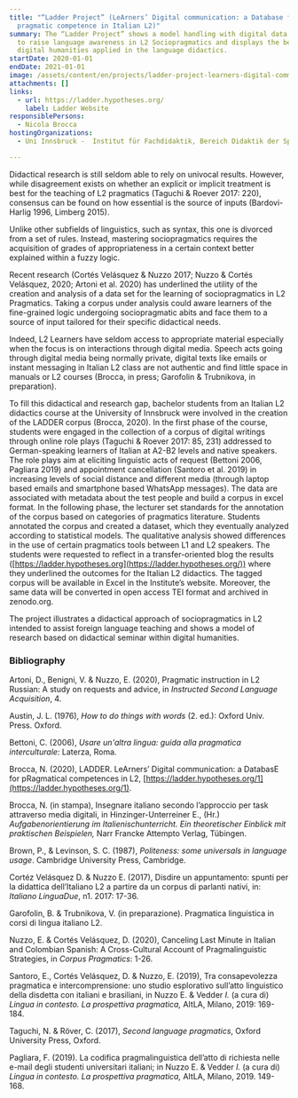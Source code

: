```yaml
---
title: "“Ladder Project” (LeArners’ Digital communication: a Database for
  pragmatic competence in Italian L2)"
summary: The “Ladder Project” shows a model handling with digital data intended
  to raise language awareness in L2 Sociopragmatics and displays the benefits of
  digital humanities applied in the language didactics.
startDate: 2020-01-01
endDate: 2021-01-01
image: /assets/content/en/projects/ladder-project-learners-digital-communication-database-pragmatic-competence-italian-l2/ladder-632939_12801.jpg
attachments: []
links:
  - url: https://ladder.hypotheses.org/
    label: Ladder Website
responsiblePersons:
  - Nicola Brocca
hostingOrganizations:
  - Uni Innsbruck -  Institut für Fachdidaktik, Bereich Didaktik der Sprachen

---
```

Didactical research is still seldom able to rely on univocal results. However, while disagreement exists on whether an explicit or implicit treatment is best for the teaching of L2 pragmatics (Taguchi & Roever 2017: 220), consensus can be found on how essential is the source of inputs (Bardovi-Harlig 1996, Limberg 2015).

Unlike other subfields of linguistics, such as syntax, this one is divorced from a set of rules. Instead, mastering sociopragmatics requires the acquisition of grades of appropriateness in a certain context better explained within a fuzzy logic.

Recent research (Cortés Velásquez & Nuzzo 2017; Nuzzo & Cortés Velásquez, 2020; Artoni et al. 2020) has underlined the utility of the creation and analysis of a data set for the learning of sociopragmatics in L2 Pragmatics. Taking a corpus under analysis could aware learners of the fine-grained logic undergoing sociopragmatic abits and face them to a source of input tailored for their specific didactical needs.

Indeed, L2 Learners have seldom access to appropriate material especially when the focus is on interactions through digital media. Speech acts going through digital media being normally private, digital texts like emails or instant messaging in Italian L2 class are not authentic and find little space in manuals or L2 courses (Brocca, in press; Garofolin & Trubnikova, in preparation).

To fill this didactical and research gap, bachelor students from an Italian L2 didactics course at the University of Innsbruck were involved in the creation of the LADDER corpus (Brocca, 2020). In the first phase of the course, students were engaged in the collection of a corpus of digital writings through online role plays (Taguchi & Roever 2017: 85, 231) addressed to German-speaking learners of Italian at A2-B2 levels and native speakers. The role plays aim at eliciting linguistic acts of request (Bettoni 2006, Pagliara 2019) and appointment cancellation (Santoro et al. 2019) in increasing levels of social distance and different media (through laptop based emails and smartphone based WhatsApp messages). The data are associated with metadata about the test people and build a corpus in excel format. In the following phase, the lecturer set standards for the annotation of the corpus based on categories of pragmatics literature. Students annotated the corpus and created a dataset, which they eventually analyzed according to statistical models. The qualitative analysis showed differences in the use of certain pragmatics tools between L1 and L2 speakers. The students were requested to reflect in a transfer-oriented blog the results ([https://ladder.hypotheses.org](https://ladder.hypotheses.org/)) where they underlined the outcomes for the Italian L2 didactics. The tagged corpus will be available in Excel in the Institute’s website. Moreover, the same data will be converted in open access TEI format and archived in zenodo.org.

The project illustrates a didactical approach of sociopragmatics in L2 intended to assist foreign language teaching and shows a model of research based on didactical seminar within digital humanities.

### **Bibliography**

Artoni, D., Benigni, V. & Nuzzo, E. (2020), Pragmatic instruction in L2 Russian: A study on requests and advice, in _Instructed Second Language Acquisition_, 4.

Austin, J. L. (1976), _How to do things with words_ (2. ed.): Oxford Univ. Press. Oxford.

Bettoni, C. (2006), _Usare un'altra lingua: guida alla pragmatica interculturale_: Laterza, Roma.

Brocca, N. (2020), LADDER. LeArners’ Digital communication: a DatabasE for pRagmatical competences in L2, [https://ladder.hypotheses.org/1](https://ladder.hypotheses.org/1).

Brocca, N. (in stampa), Insegnare italiano secondo l’approccio per task attraverso media digitali, in Hinzinger-Unterreiner E., (Hr.) _Aufgabenorientierung im Italienischunterricht._ _Ein theoretischer Einblick mit praktischen Beispielen,_ Narr Francke Attempto Verlag, Tübingen.

Brown, P., & Levinson, S. C. (1987), _Politeness: some universals in language usage_. Cambridge University Press, Cambridge.

Cortéz Velásquez D. & Nuzzo E. (2017), Disdire un appuntamento: spunti per la didattica dell’Italiano L2 a partire da un corpus di parlanti nativi, in: _Italiano LinguaDue_, n1. 2017: 17-36.

Garofolin, B. & Trubnikova, V. (in preparazione). Pragmatica linguistica in corsi di lingua italiano L2.

Nuzzo, E. & Cortés Velásquez, D. (2020), Canceling Last Minute in Italian and Colombian Spanish: A Cross-Cultural Account of Pragmalinguistic Strategies, in _Corpus Pragmatics_: 1-26.

Santoro, E., Cortés Velásquez, D. & Nuzzo, E. (2019), Tra consapevolezza pragmatica e intercomprensione: uno studio esplorativo sull’atto linguistico della disdetta con italiani e brasiliani, in Nuzzo E. & Vedder _I._ (a cura di) _Lingua in contesto. La prospettiva pragmatica,_ AItLA, Milano, 2019: 169-184.

Taguchi, N. & Röver, C. (2017), _Second language pragmatics_, Oxford University Press, Oxford.

Pagliara, F. (2019). La codifica pragmalinguistica dell’atto di richiesta nelle e-mail degli studenti universitari italiani; in Nuzzo E. & Vedder _I._ (a cura di) _Lingua in contesto._ _La prospettiva pragmatica,_ AItLA, Milano, 2019. 149-168.